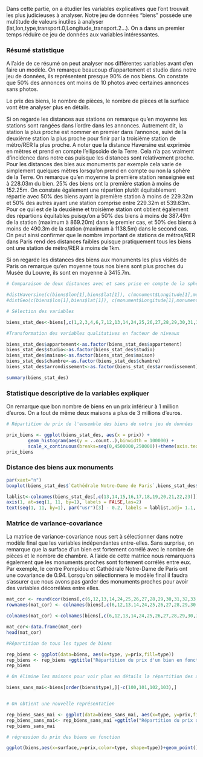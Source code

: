 Dans cette partie, on a étudier les variables explicatives que l'ont trouvait les plus judicieuses à analyser. Notre jeu de données "biens" possède une multitude de valeurs inutiles à analyser (lat,lon,type,transport.0,Longitude_transport.2...). On a dans un premier temps réduire ce jeu de données aux variables intéressantes.

### Résumé statistique

A l'aide de ce résumé on peut analyser nos différentes variables avant d'en faire un modèle. On remarque beaucoup d'appartement et studio dans notre jeu de données, ils représentent presque 90% de nos biens. On constate que 50% des annonces ont moins de 10 photos avec certaines annonces sans photos.

Le prix des biens, le nombre de pièces, le nombre de pièces et la surface vont être analyser plus en détails.

Si on regarde les distances aux stations on remarque qu'en moyenne les stations sont rangées dans l'ordre dans les annonces. Autrement dit, la station la plus proche est nommer en premier dans l'annonce, suivi de la deuxième station la plus proche pour finir par la troisième station de métro/RER la plus proche. 
A noter que la distance Haversine est exprimée en mètres et prend en compte l'ellipsoïde de la Terre. Cela n'a pas vraiment d'incidence dans notre cas puisque les distances sont relativement proche. Pour les distances des bies aux monuments par exemple cela varie de simplement quelques mètres lorsqu'on prend en compte ou non la sphère de la Terre.
On remarque qu'en moyenne la première station renseignée est à 228.03m du bien. 25% des biens ont la première station à moins de 152.25m. On constate également une répartion plutôt équitablement répartie avec 50% des biens ayant la première station à moins de 229.32m et 50% des autres ayant une station comprise entre 229.32m et 539.63m. 
Pour ce qui est de la deuxième et troisième station ont obtient également des répartions équitables puisqu'on a 50% des biens à moins de 387.49m de la station (maximum à 869.20m) dans le premier cas, et 50% des biens à moins de 490.3m de la station (maximum à 1138.5m) dans le second cas. On peut ainsi confirmer que le nombre important de stations de métros/RER dans Paris rend des distances faibles puisque pratiquement tous les biens ont une station de métro/RER à moins de 1km.

Si on regarde les distances des biens aux monuments les plus visités de Paris on remarque qu'en moyenne tous nos biens sont plus proches du Musée du Louvre, ils sont en moyenne à 3415.7m. 


```r
# Comparaison de deux distances avec et sans prise en compte de la sphère de la Terre

#distHaversine(c(biens$lon[1],biens$lat[1]), c(monument$Longitude[1],monument$Latitude[1]), r=6378137)
#distGeo(c(biens$lon[1],biens$lat[1]), c(monument$Longitude[1],monument$Latitude[1]))

# Sélection des variables 

biens_stat_des<-biens[,c(1,2,3,4,6,7,12,13,14,24,25,26,27,28,29,30,31,32,33,34,35,36,37,38,39)]

#Transformation des variables qualitatives en facteur de niveaux

biens_stat_des$appartement<-as.factor(biens_stat_des$appartement)
biens_stat_des$studio<-as.factor(biens_stat_des$studio)
biens_stat_des$maison<-as.factor(biens_stat_des$maison)
biens_stat_des$chambre<-as.factor(biens_stat_des$chambre)
biens_stat_des$arrondissement<-as.factor(biens_stat_des$arrondissement)

summary(biens_stat_des)

```




### Statistique descriptive de la variables  expliquer

On remarque que bon nombre de biens en un prix inférieur à 1 million d'euros. On a tout de même deux maisons a plus de 3 millions d'euros. 

```r
# Répartition du prix de l'ensemble des biens de notre jeu de données

prix_biens <- ggplot(biens_stat_des, aes(x = prix)) +
        geom_histogram(aes(y = ..count..),binwidth = 100000) +
        scale_x_continuous(breaks=seq(0,4500000,250000))+theme(axis.text.x = element_text(angle=90, size=rel(0.8),vjust = 0.15)) + ggtitle("Répartition du prix de l'ensemble des biens")
prix_biens

```

### Distance des biens aux monuments
```r
par(xaxt="n")
boxplot(biens_stat_des$`Cathédrale Notre-Dame de Paris`,biens_stat_des$`Basilique du Sacré-Cœur de Montmartre`,biens_stat_des$`Musée du Louvre`,biens_stat_des$`Tour Eiffel`,biens_stat_des$`Centre Pompidou`,biens_stat_des$`Musée d’Orsay`,biens_stat_des$`Cité des sciences et de l’industrie`,biens_stat_des$`Chapelle Notre-Dame de la Médaille miraculeuse`,biens_stat_des$`Grand site du Jardin des plantes`,biens_stat_des$`Arc de triomphe`,biens_stat_des$`Grand Palais`,col="olivedrab3")

lablist<-colnames(biens_stat_des[,c(13,14,15,16,17,18,19,20,21,22,23)])
axis(1, at=seq(1, 11, by=1), labels = FALSE,las=2)
text(seq(1, 11, by=1), par("usr")[3] - 0.2, labels = lablist,adj= 1.1, srt = 45, xpd = TRUE,cex=0.5)

```


### Matrice de variance-covariance

La matrice de variance-covariance nous sert à sélectionner dans notre modèle final que les variables indépendantes entre-elles. Sans surprise, on remarque que la surface d'un bien est fortement corrélé avec le nombre de pièces et le nombre de chambre. 
A l'aide de cette matrice nous remarquons également que les monuments proches sont fortement corrélés entre eux. Par exemple, le centre Pompidou et Cathédrale Notre-Dame de Paris ont une covariance de 0.94. Lorsqu'on sélectionnera le modèle final il faudra s'assurer que nous avons pas garder des monuments proches pour avoir des variables décorrélées entre elles.

```r
mat_cor <- round(cor(biens[,c(6,12,13,14,24,25,26,27,28,29,30,31,32,33,34,35,36,37,38)]),2)
rownames(mat_cor) <- colnames(biens[,c(6,12,13,14,24,25,26,27,28,29,30,31,32,33,34,35,36,37,38)])

colnames(mat_cor) <-colnames(biens[,c(6,12,13,14,24,25,26,27,28,29,30,31,32,33,34,35,36,37,38)])

mat_cor<-data.frame(mat_cor)
head(mat_cor)
```


```r
#Répartition de tous les types de biens

rep_biens <- ggplot(data=biens, aes(x=type, y=prix,fill=type))
rep_biens <- rep_biens +ggtitle("Répartition du prix d'un bien en fonction du type de bien")+ geom_boxplot()+ scale_y_continuous(name="prix des biens")+ theme(axis.text.x = element_blank())
rep_biens

# On élimine les maisons pour voir plus en détails la répartition des autres type de biens

biens_sans_mai<-biens[order(biens$type),][-c(100,101,102,103),]


# On obtient une nouvelle représentation

rep_biens_sans_mai <- ggplot(data=biens_sans_mai, aes(x=type, y=prix,fill=type))
rep_biens_sans_mai<- rep_biens_sans_mai +ggtitle("Répartition du prix d'un bien en fonction du type de bien (sans maison)")+geom_boxplot()+ scale_y_continuous(name="prix des biens")+ theme(axis.text.x = element_blank())
rep_biens_sans_mai

# régression du prix des biens en fonction 

ggplot(biens,aes(x=surface,y=prix,color=type, shape=type))+geom_point() +scale_y_continuous(name="prix des biens")+ggtitle("Evolution du prix du bien en fonction de la surface pour chaque type de bien")+scale_x_continuous(name="surface des biens en m2", limits=c(0, 260))+ geom_smooth(method=lm, se=FALSE,fullrange=TRUE)

```
